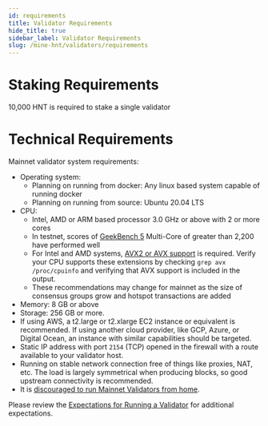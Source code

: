 ```yaml
---
id: requirements
title: Validator Requirements
hide_title: true
sidebar_label: Validator Requirements
slug: /mine-hnt/validators/requirements
---
```



# Staking Requirements

10,000 HNT is required to stake a single validator


# Technical Requirements

Mainnet validator system requirements:

- Operating system: 
  - Planning on running from docker: Any linux based system capable of running docker
  - Planning on running from source: Ubuntu 20.04 LTS
- CPU: 
  - Intel, AMD or ARM based processor 3.0 GHz or above with 2 or more cores
  - In testnet, scores of [GeekBench 5](https://www.geekbench.com/) Multi-Core of greater than 2,200 have performed well
  - For Intel and AMD systems, [AVX2 or AVX support](https://en.wikipedia.org/wiki/Advanced_Vector_Extensions) is required. Verify your CPU supports these extensions by checking `grep avx /proc/cpuinfo` and verifying that AVX support is included in the output.
  - These recommendations may change for mainnet as the size of consensus groups grow and hotspot transactions are added
- Memory: 8 GB or above
- Storage: 256 GB or more.
- If using AWS, a t2.large or t2.xlarge EC2 instance or equivalent is recommended. If using another cloud provider, like GCP, Azure, or Digital Ocean, an instance with similar capabilities should be targeted.
- Static IP address with port `2154` (TCP) opened in the firewall with a route available to your validator host.
- Running on stable network connection free of things like proxies, NAT, etc. The load is largely symmetrical when producing blocks, so good upstream connectivity is recommended.
- It is [discouraged to run Mainnet Validators from home](/mine-hnt/validators/validator-faqs-resources#technical).

Please review the [Expectations for Running a Validator](/mine-hnt/validators) for additional expectations.
